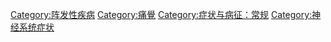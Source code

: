 {{Commonscat|Headaches}}

[[Category:阵发性疾病|Category:阵发性疾病]]
[[Category:痛覺|Category:痛覺]]
[[Category:症状与病征：常规|Category:症状与病征：常规]]
[[Category:神经系统症状|Category:神经系统症状]]